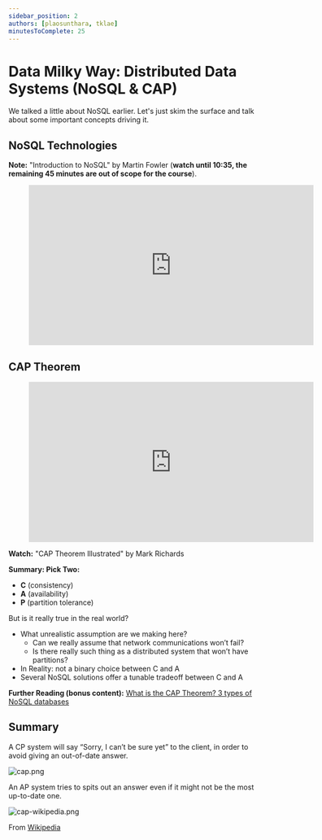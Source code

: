 ```yaml
---
sidebar_position: 2
authors: [plaosunthara, tklae]
minutesToComplete: 25
---
```


# Data Milky Way: Distributed Data Systems (NoSQL & CAP)
We talked a little about NoSQL earlier. Let's just skim the surface and talk about some important concepts driving it.

## NoSQL Technologies
<div style={{textAlign: 'center'}}>

**Note:** "Introduction to NoSQL" by Martin Fowler (**watch until 10:35, the remaining 45 minutes are out of scope for the course**).

<figure class="video-container">
    <iframe width="560" height="315" src="https://www.youtube.com/embed/qI_g07C_Q5I?start=475" title="YouTube video player" frameborder="0" allow="accelerometer; autoplay; clipboard-write; encrypted-media; gyroscope; picture-in-picture" allowfullscreen="allowfullscreen"></iframe>
</figure>

</div>


## CAP Theorem

<div style={{textAlign: 'center'}}>

<figure class="video-container">
    <iframe width="560" height="315" src="https://www.youtube.com/embed/9SSvdLnmDiI" title="YouTube video player" frameborder="0" allow="accelerometer; autoplay; clipboard-write; encrypted-media; gyroscope; picture-in-picture" allowfullscreen="allowfullscreen"></iframe>
</figure>

**Watch:** "CAP Theorem Illustrated" by Mark Richards

</div>



**Summary: Pick Two:**
* **C** (consistency)
* **A** (availability)
* **P** (partition tolerance)

But is it really true in the real world?
* What unrealistic assumption are we making here?
  * Can we really assume that network communications won’t fail?
  * Is there really such thing as a distributed system that won’t have partitions?
* In Reality: not a binary choice between C and A
* Several NoSQL solutions offer a tunable tradeoff between C and A


**Further Reading (bonus content):** [What is the CAP Theorem? 3 types of NoSQL databases](https://www.ibm.com/cloud/learn/cap-theorem#toc-the-cap-in-9y9p3uen)


## Summary
A CP system will say “Sorry, I can’t be sure yet” to the client, in order to avoid giving an out-of-date answer.

<div style={{textAlign: 'center'}}>

![cap.png](./assets/cap.png)

</div>

An AP system tries to spits out an answer even if it might not be the most up-to-date one.

<div style={{textAlign: 'center'}}>

![cap-wikipedia.png](./assets/cap-wikipedia.png)

From [Wikipedia](https://en.wikipedia.org/wiki/CAP_theorem)

</div>

